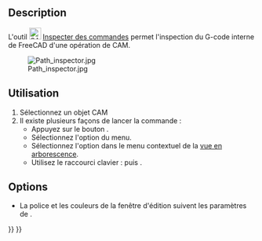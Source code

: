 <languages/>

{{Docnav/fr
|[[CAM_ExportTemplate/fr|Exporter un modèle]]
|[[CAM_Simulator/fr|Simulateur de parcours]]
|[[CAM_Workbench/fr|Atelier CAM]]
|IconL=CAM_ExportTemplate.svg
|IconR=CAM_Simulator.svg
|IconC=Workbench_CAM.svg
}}

{{GuiCommand/fr
|Name=CAM Inspect
|Name/fr=CAM Inspecter des commandes
|MenuLocation=CAM → Inspecter les commandes
|Workbenches=[[CAM_Workbench/fr|CAM]]
|Shortcut={{KEY|P}} {{KEY|I}}
}}

<span id="Description"></span>
== Description ==

L'outil [[Image:CAM_Inspect.svg|24px]] [[CAM_Inspect/fr|Inspecter des commandes]] permet l'inspection du G-code interne de FreeCAD d'une opération de CAM.

[[Image:Path_inspector.jpg]]

<span id="Usage"></span>
== Utilisation ==

# Sélectionnez un objet CAM
# Il existe plusieurs façons de lancer la commande :
#* Appuyez sur le bouton {{Button|[[Image:CAM_Inspect.svg|16px]] [[CAM_Inspect/fr|Inspecter les commandes]]}}.
#* Sélectionnez l'option {{MenuCommand|CAM → [[Image:CAM_Inspect.svg|16px]] Inspecter les commandes}} du menu.
#* Sélectionnez l'option {{MenuCommand|[[Image:CAM_Inspect.svg|16px]] Inspecter les commandes}} dans le menu contextuel de la [[Tree_view/fr|vue en arborescence]].
#* Utilisez le raccourci clavier : {{KEY|P}} puis {{KEY|I}}.

<span id="Options"></span>
== Options ==

* La police et les couleurs de la fenêtre d'édition suivent les paramètres de {{MenuCommand|Édition → Préférences → Éditeur}}.


{{Docnav/fr
|[[CAM_ExportTemplate/fr|Exporter un modèle]]
|[[CAM_Simulator/fr|Simulateur de parcours]]
|[[CAM_Workbench/fr|Atelier CAM]]
|IconL=CAM_ExportTemplate.svg
|IconR=CAM_Simulator.svg
|IconC=Workbench_CAM.svg
}}

{{CAM_Tools_navi{{#translation:}}}}
{{Userdocnavi{{#translation:}}}}
